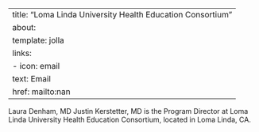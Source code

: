
---
title: "Loma Linda University Health Education Consortium"
about:
  template: jolla
  links:
    - icon: email
      text: Email
      href: mailto:nan
---

Laura Denham, MD
Justin Kerstetter, MD is the Program Director at Loma Linda University Health Education Consortium, located in Loma Linda, CA. 
